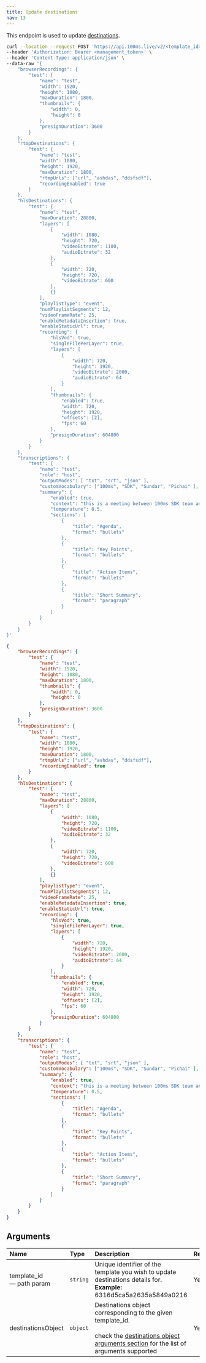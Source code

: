 ```yaml
---
title: Update destinations
nav: 13
---
```


This endpoint is used to update [destinations](/server-side/v2/policy/create-template-via-api#destinations-object).

<PostRequest title="https://api.100ms.live/v2/templates/<template_id>/destinations" />

<Request id="req-0">

```bash
curl --location --request POST 'https://api.100ms.live/v2/<template_id>/destinations' \
--header 'Authorization: Bearer <management_token>' \
--header 'Content-Type: application/json' \
--data-raw '{
    "browserRecordings": {
        "test": {
            "name": "test",
            "width": 1920,
            "height": 1080,
            "maxDuration": 1800,
            "thumbnails": {
                "width": 0,
                "height": 0
            },
            "presignDuration": 3600
        }
    },
    "rtmpDestinations": {
        "test": {
            "name": "test",
            "width": 1080,
            "height": 1920,
            "maxDuration": 1800,
            "rtmpUrls": ["url", "ashdas", "ddsfsdf"],
            "recordingEnabled": true
        }
    },
    "hlsDestinations": {
        "test": {
            "name": "test",
            "maxDuration": 28800,
            "layers": [
                {
                    "width": 1080,
                    "height": 720,
                    "videoBitrate": 1100,
                    "audioBitrate": 32
                },
                {
                    "width": 720,
                    "height": 720,
                    "videoBitrate": 600
                },
                {}
            ],
            "playlistType": "event",
            "numPlaylistSegments": 12,
            "videoFrameRate": 25,
            "enableMetadataInsertion": true,
            "enableStaticUrl": true,
            "recording": {
                "hlsVod": true,
                "singleFilePerLayer": true,
                "layers": [
                    {
                        "width": 720,
                        "height": 1920,
                        "videoBitrate": 2000,
                        "audioBitrate": 64
                    }
                ],
                "thumbnails": {
                    "enabled": true,
                    "width": 720,
                    "height": 1920,
                    "offsets": [2],
                    "fps": 60
                },
                "presignDuration": 604800
            }
        }
    },
    "transcriptions": {
        "test": {
            "name": "test",
            "role": "host",
            "outputModes": [ "txt", "srt", "json" ],
            "customVocabulary": ["100ms", "SDK", "Sundar", "Pichai" ],
            "summary": {
                "enabled": true,
                "context": "this is a meeting between 100ms SDK team and a user representative",
                "temperature": 0.5,
                "sections": [
                    {
                        "title": "Agenda",
                        "format": "bullets"
                    },
                    {
                        "title": "Key Points",
                        "format": "bullets"
                    },
                    {
                        "title": "Action Items",
                        "format": "bullets"
                    },
                    {
                        "title": "Short Summary",
                        "format": "paragraph"
                    }
                ]
            }
        }
    }
}'
```

</Request>

<ResponseBox id="res-0" status="200 OK">

```json
{
    "browserRecordings": {
        "test": {
            "name": "test",
            "width": 1920,
            "height": 1080,
            "maxDuration": 1800,
            "thumbnails": {
                "width": 0,
                "height": 0
            },
            "presignDuration": 3600
        }
    },
    "rtmpDestinations": {
        "test": {
            "name": "test",
            "width": 1080,
            "height": 1920,
            "maxDuration": 1800,
            "rtmpUrls": ["url", "ashdas", "ddsfsdf"],
            "recordingEnabled": true
        }
    },
    "hlsDestinations": {
        "test": {
            "name": "test",
            "maxDuration": 28800,
            "layers": [
                {
                    "width": 1080,
                    "height": 720,
                    "videoBitrate": 1100,
                    "audioBitrate": 32
                },
                {
                    "width": 720,
                    "height": 720,
                    "videoBitrate": 600
                },
                {}
            ],
            "playlistType": "event",
            "numPlaylistSegments": 12,
            "videoFrameRate": 25,
            "enableMetadataInsertion": true,
            "enableStaticUrl": true,
            "recording": {
                "hlsVod": true,
                "singleFilePerLayer": true,
                "layers": [
                    {
                        "width": 720,
                        "height": 1920,
                        "videoBitrate": 2000,
                        "audioBitrate": 64
                    }
                ],
                "thumbnails": {
                    "enabled": true,
                    "width": 720,
                    "height": 1920,
                    "offsets": [2],
                    "fps": 60
                },
                "presignDuration": 604800
            }
        }
    },
    "transcriptions": {
        "test": {
            "name": "test",
            "role": "host",
            "outputModes": [ "txt", "srt", "json" ],
            "customVocabulary": ["100ms", "SDK", "Sundar", "Pichai" ],
            "summary": {
                "enabled": true,
                "context": "this is a meeting between 100ms SDK team and a user representative",
                "temperature": 0.5,
                "sections": [
                    {
                        "title": "Agenda",
                        "format": "bullets"
                    },
                    {
                        "title": "Key Points",
                        "format": "bullets"
                    },
                    {
                        "title": "Action Items",
                        "format": "bullets"
                    },
                    {
                        "title": "Short Summary",
                        "format": "paragraph"
                    }
                ]
            }
        }
    }
}
```

</ResponseBox>

## Arguments

| Name                           | Type     | Description                                                                                                                                                                                                                     | Required |
| :----------------------------- | :------- | :------------------------------------------------------------------------------------------------------------------------------------------------------------------------------------------------------------------------------ | :------- |
| template_id <br/> — path param | `string` | Unique identifier of the template you wish to update destinations details for. <br/> **Example:** 6316d5ca5a2635a5849a0216                                                                                                      | Yes      |
| destinationsObject <br/>       | `object` | Destinations object corresponding to the given template_id. <br/><br/>check the [destinations object arguments section](/server-side/v2/policy/create-template-via-api#destinations-object) for the list of arguments supported | Yes      |
